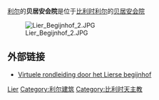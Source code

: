 {{世界文化遗产概要表
| site_img = File:Lier_Begijnhof_1.JPG
| site_img_capt = [[利尔|利尔]]的贝居安会院大门
| site_img_width = 250px
| zh_name = [[弗兰德的贝居安会院|弗兰德的贝居安会院]]
| en_name = Flemish Béguinages
| fr_name = Béguinages flamands
| country = {{BEL}}
| Region = 欧洲和北美地区
| criterion_c = 	ii, iii, iv
| rg_year = 1998年
| ex_rg_year = 
| Danger_year = 
| remarks = 
| org_url = http://whc.unesco.org/en/list/855 855
| map_img = 
| map_img_width =
}}

[[利尔|利尔]]的'''贝居安会院'''是位于[[比利时|比利时]][[利尔|利尔]]的[[贝居安会院|贝居安会院]]

<!--
[[Lier_(België)|Lier]]se begijnhof''' is een typisch voorbeeld van een [[begijnhof|stratenbegijnhof]].


De dubbele renaissancepoort met bovenaan het beeld van de [[Heilige_Begga|Heilige Begga]] van beeldhouwer M.J. d'Heur dat dateert van 1777, verleent toegang tot het begijnhof, dat tot op heden nog volledig omsloten is. Tot het einde van de Tweede Wereldoorlog werden beide poorten bij zonsondergang gesloten. Wie te laat kwam, diende aan het nachtpoortje aan te bellen. Twee begijntjes betrokken het portiershuisje dat rechts tegen de poort aanleunt.

Het begijnhof van Lier ontstaat, vermoedelijk, in de eerste helft van de 13e eeuw. Dan gaan spontaan een aantal ongehuwde vrouwen buiten de eerste omwalling samenwonen in de buurt van het huidige begijnhof, waar zich toen een jachtslot van de [[Lijst_van_graven_van_Leuven_en_hertogen_van_Brabant|Hertog van Brabant]] bevond.
Aleidis, de echtgenote van [[Hertog_Hendrik_III|Hertog Hendrik III]] (1248 - 1267) schonk aan de verblijvende religieuze vrouwen grond voor een kapel. Zo groeide het Lierse begijnhof.
In 1258 kregen de begijntjes de toelating om over een eigen kerk en pastoor te beschikken.

Het begijnhof telt ongeveer 150 begijnenhuisjes. Aangezien huisnummers vroeger onbekend waren, gaven ook de begijntjes hun woning een naam van een heilige of naar een bijbelstafereel zoals ''het Stalleken van Bethlehem'', ''Vijf Wondekens'', ''Wijngaert des Heren'', ''de Calvarieberg'' en ''het Soete Naemken''.  Ook de Infermrie uit 1760 is nog aanwezig, helaas grote beschadiging opgelopen bij een brand in 1970.<br />
Het ''Hemdsmouwken'' was oorspronkelijk een brandstraatje en gezien zijn eigenaardige vorm, vooraan slechts 98 cm breed, heeft het zijn naam niet gestolen.<br />
Achteraan vindt u het ''Convent'' uit 1595, de opleidingsschool voor novicen.<br />
Het ''Hellestraatje'', de naam heeft niets te maken met de hel, wel met helling! Naast het straatje "helde" de dam van de tweede omwalling. Hier heb je ook het ''Ruusbroechuisje'', een woning zonder verdieping, zoals oorspronkelijk vele begijnhuisjes moeten geweest zijn, maar dan in hout en met een rieten dak. Daartegenover een huis met een hekje ervoor, wat uitzonderlijk is.<br />
-->
[[File:Lier_Begijnhof_2.JPG|thumb]]
<!--
De ''Grachtkant'', dit is de laatste uitbreiding van het begijnhof rond 1720. Het huizenblok werd in 5 jaar gebouwd in regionale Brabantse stijl: baksteen en speklagen van zachte witte steen. De huizen zijn ruim, 4 ramen onderaan! Deze werden door welstellende dames of dames van adel betrokken.<br />
Het begijnhof ontstond in de dertiende eeuw maar de meeste huizen dateren uit de 17e en het begin van de 18e eeuw. In de jaren negentig werden grote delen gerestaureerd. Zo werd de oostelijke "grachtkant" volledig vernieuwd, inbegrepen het interieur van de huisjes. Ze hebben hun voorgevel richting begijnhof, terwijl hun achtergevel (die grenst aan de kleine [[Nete|Nete]]) volledig vensterloos is.

De laatste [[begijn|begijn]] overleed er in [[1994|1994]].

De driebeukige Sint-Margaretakerk heeft een barokgevel uit de 17e eeuw, waarboven in de 18e eeuw [[volute|volute]]s en een lantaarn zijn geplaatst.  De pastorie (ca. 1690) bevindt zich in de Begijnhofstraat.  Her en der zijn staties van de [[Kruisweg_(religie)|Kruisweg]] verspreid over het begijnhof.

Het Lierse begijnhof was een van de grote inspiratiebronnen voor [[Felix_Timmermans|Felix Timmermans]] die het de bijnaam ''d'amandelboom van Lier'' gaf (''Begijnhofsproken'' (1912), ''De zeer schoone uren van Juffrouw Symforosa begijntjen'' (1918)).

Samen met 12 andere [[Vlaanderen|Vlaamse]] begijnhoven werd het op [[2_december|2 december]] [[1998|1998]] op de [[Werelderfgoedlijst|Werelderfgoedlijst]] van de [[United_Nations_Educational,_Scientific_and_Cultural_Organization|UNESCO]] geplaatst.
<br clear = "all">
-->

== 外部链接 ==
* [http://www.aboriginemundi.com/beguinage/ Virtuele rondleiding door het Lierse begijnhof]{{Wayback|url=http://www.aboriginemundi.com/beguinage/ |date=20090429203955 }}


{{coord|51|8|N|04|34|E|display=title}}

[[Category:弗兰德的贝居安会院|Lier]]
[[Category:利尔建筑|Category:利尔建筑]]
[[Category:比利时天主教|Category:比利时天主教]]